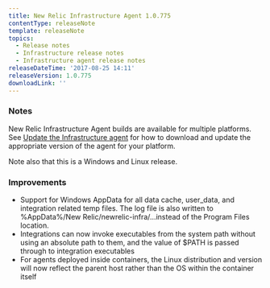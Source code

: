 ```yaml
---
title: New Relic Infrastructure Agent 1.0.775
contentType: releaseNote
template: releaseNote
topics:
  - Release notes
  - Infrastructure release notes
  - Infrastructure agent release notes
releaseDateTime: '2017-08-25 14:11'
releaseVersion: 1.0.775
downloadLink: ''
---
```


### Notes

New Relic Infrastructure Agent builds are available for multiple platforms. See [Update the Infrastructure agent](https://docs.newrelic.com/docs/infrastructure/new-relic-infrastructure/installation/update-infrastructure-agent) for how to download and update the appropriate version of the agent for your platform.

Note also that this is a Windows and Linux release.

### Improvements

* Support for Windows AppData for all data cache, user_data, and integration related temp files. The log file is also written to %AppData%/New Relic/newrelic-infra/...instead of the Program Files location.
* Integrations can now invoke executables from the system path without using an absolute path to them, and the value of $PATH is passed through to integration executables
* For agents deployed inside containers, the Linux distribution and version will now reflect the parent host rather than the OS within the container itself
